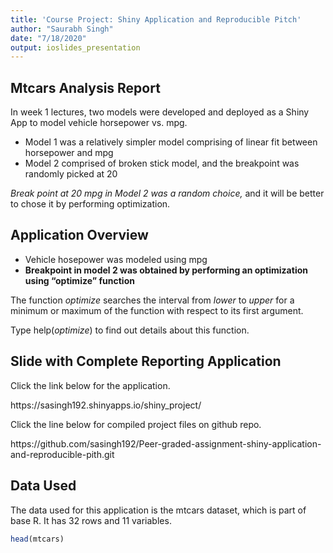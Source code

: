 ```yaml
---
title: 'Course Project: Shiny Application and Reproducible Pitch'
author: "Saurabh Singh"
date: "7/18/2020"
output: ioslides_presentation
---
```


## Mtcars Analysis Report

In week 1 lectures, two models were developed and deployed as a Shiny App to
model vehicle horsepower vs. mpg. 

- Model 1 was a relatively simpler model comprising of linear fit between horsepower and mpg
- Model 2 comprised of broken stick model, and the breakpoint was randomly picked at 20

*Break point at 20 mpg in Model 2 was a random choice,* and it will be better to
chose it by performing optimization. 

## Application Overview

- Vehicle hosepower was modeled using mpg
- **Breakpoint in model 2 was obtained by performing an optimization using "optimize" function**

The function *optimize* searches the interval from *lower* to *upper* for a minimum or maximum of the function with respect to its first argument.

Type help(*optimize*) to find out details about this function.


## Slide with Complete Reporting Application

Click the link below for the application.

https://sasingh192.shinyapps.io/shiny_project/

Click the line below for compiled project files on github repo.

https://github.com/sasingh192/Peer-graded-assignment-shiny-application-and-reproducible-pith.git

## Data Used

The data used for this application is the mtcars dataset, which is part of base R. It has 32 rows and 11 variables.
```r
head(mtcars)
```


